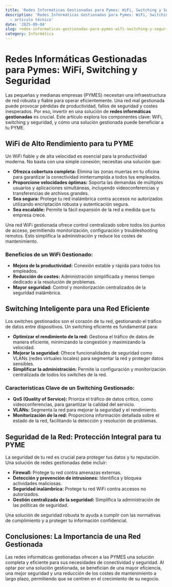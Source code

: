 ```yaml
---
title: 'Redes Informáticas Gestionadas para Pymes: WiFi, Switching y Seguridad'
description: 'Redes Informáticas Gestionadas para Pymes: WiFi, Switching y Seguridad
  — artículo técnico'
date: '2025-09-04'
slug: redes-informaticas-gestionadas-para-pymes-wifi-switching-y-seguridad
category: Informática
---
```


# Redes Informáticas Gestionadas para Pymes: WiFi, Switching y Seguridad

Las pequeñas y medianas empresas (PYMES) necesitan una infraestructura de red robusta y fiable para operar eficientemente.  Una red mal gestionada puede provocar pérdidas de productividad, fallos de seguridad y costes inesperados.  Por eso, invertir en una solución de **redes informáticas gestionadas** es crucial. Este artículo explora los componentes clave: WiFi, switching y seguridad, y cómo una solución gestionada puede beneficiar a tu PYME.

## WiFi de Alto Rendimiento para tu PYME

Un WiFi fiable y de alta velocidad es esencial para la productividad moderna.  No basta con una simple conexión; necesitas una solución que:

* **Ofrezca cobertura completa:**  Elimina las zonas muertas en tu oficina para garantizar la conectividad ininterrumpida a todos tus empleados.
* **Proporcione velocidades óptimas:**  Soporta las demandas de múltiples usuarios y aplicaciones simultáneas, incluyendo videoconferencias y transferencias de archivos grandes.
* **Sea segura:**  Protege tu red inalámbrica contra accesos no autorizados utilizando encriptación robusta y autenticación segura.
* **Sea escalable:**  Permite la fácil expansión de la red a medida que tu empresa crece.


Una red WiFi gestionada ofrece control centralizado sobre todos los puntos de acceso, permitiendo monitorización, configuración y troubleshooting remotos.  Esto simplifica la administración y reduce los costes de mantenimiento.

###  Beneficios de un WiFi Gestionado:

* **Mejora de la productividad:**  Conexión estable y rápida para todos los empleados.
* **Reducción de costes:**  Administración simplificada y menos tiempo dedicado a la resolución de problemas.
* **Mayor seguridad:**  Control y monitorización centralizados de la seguridad inalámbrica.


## Switching Inteligente para una Red Eficiente

Los switches gestionados son el corazón de tu red, gestionando el tráfico de datos entre dispositivos.  Un switching eficiente es fundamental para:

* **Optimizar el rendimiento de la red:**  Gestiona el tráfico de datos de manera eficiente, minimizando la congestión y maximizando la velocidad.
* **Mejorar la seguridad:**  Ofrece funcionalidades de seguridad como VLANs (redes virtuales locales) para segmentar la red y proteger datos sensibles.
* **Simplificar la administración:**  Permite la configuración y monitorización centralizada de todos los switches de la red.


### Características Clave de un Switching Gestionado:

* **QoS (Quality of Service):** Prioriza el tráfico de datos crítico, como videoconferencias, para garantizar la calidad del servicio.
* **VLANs:** Segmenta la red para mejorar la seguridad y el rendimiento.
* **Monitorización de la red:**  Proporciona información detallada sobre el estado de la red, facilitando la detección y resolución de problemas.


## Seguridad de la Red: Protección Integral para tu PYME

La seguridad de tu red es crucial para proteger tus datos y tu reputación.  Una solución de redes gestionadas debe incluir:

* **Firewall:** Protege tu red contra amenazas externas.
* **Detección y prevención de intrusiones:**  Identifica y bloquea actividades maliciosas.
* **Seguridad inalámbrica:**  Protege tu red WiFi contra accesos no autorizados.
* **Gestión centralizada de la seguridad:**  Simplifica la administración de las políticas de seguridad.


Una solución de seguridad robusta te ayuda a cumplir con las normativas de cumplimiento y a proteger tu información confidencial.


## Conclusiones:  La Importancia de una Red Gestionada

Las redes informáticas gestionadas ofrecen a las PYMES una solución completa y eficiente para sus necesidades de conectividad y seguridad.  Al optar por una solución gestionada,  se benefician de una mayor eficiencia, una mejor seguridad y una reducción de los costes de mantenimiento a largo plazo, permitiendo que se centren en el crecimiento de su negocio.

